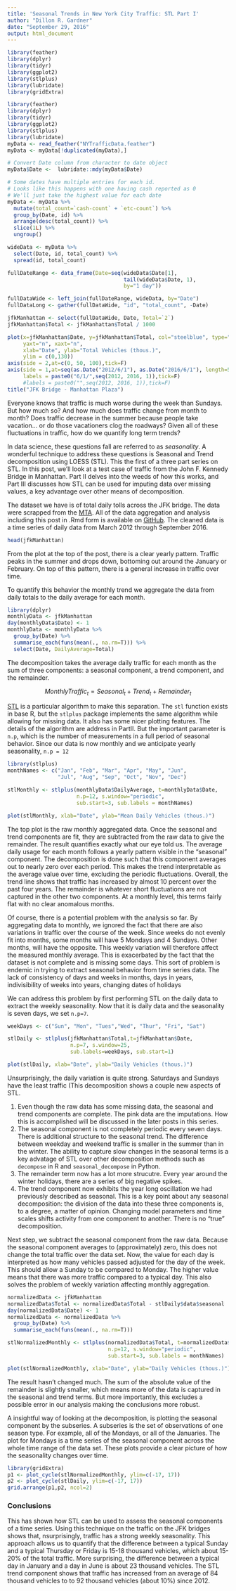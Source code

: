 ```yaml
---
title: 'Seasonal Trends in New York City Traffic: STL Part I'
author: "Dillon R. Gardner"
date: "September 29, 2016"
output: html_document
---
```

```r
library(feather)
library(dplyr)
library(tidyr)
library(ggplot2)
library(stlplus)
library(lubridate)
library(gridExtra)
```

<!-- Loading and formatting data -->
```r
library(feather)
library(dplyr)
library(tidyr)
library(ggplot2)
library(stlplus)
library(lubridate)
myData <- read_feather("NYTrafficData.feather")
myData <- myData[!duplicated(myData),]

# Convert Date column from character to date object
myData$Date <-  lubridate::mdy(myData$Date)

# Some dates have multiple entries for each id.
# Looks like this happens with one having cash reported as 0
# We'll just take the highest value for each date
myData <- myData %>% 
  mutate(total_count=`cash-count` + `etc-count`) %>%
  group_by(Date, id) %>%
  arrange(desc(total_count)) %>%
  slice(1L) %>% 
  ungroup()

wideData <- myData %>%
  select(Date, id, total_count) %>%
  spread(id, total_count)

fullDateRange <- data_frame(Date=seq(wideData$Date[1], 
                                     tail(wideData$Date, 1),
                                     by="1 day"))

fullDataWide <- left_join(fullDateRange, wideData, by="Date")
fullDataLong <- gather(fullDataWide, "id", "total_count", -Date)

jfkManhattan <- select(fullDataWide, Date, Total=`2`)
jfkManhattan$Total <- jfkManhattan$Total / 1000
```

<!-- ggplot of data -->
```r

plot(x=jfkManhattan$Date, y=jfkManhattan$Total, col="steelblue", type="l",bty="n",
     yaxt="n", xaxt="n",
     xlab="Date", ylab="Total Vehicles (thous.)",
     ylim = c(0,130))
axis(side = 2,at=c(0, 50, 100),tick=F)
axis(side = 1,at=seq(as.Date("2012/6/1"), as.Date("2016/6/1"), length=5),
     labels = paste0("6/1/",seq(2012, 2016, 1)),tick=F)
     #labels = paste0("",seq(2012, 2016, 1)),tick=F)
title("JFK Bridge - Manhattan Plaza")
```


Everyone knows that traffic is much worse during the week than Sundays. But how much so? And how much does traffic change from month to month? Does traffic decrease in the summer because people take vacation... or do those vacationers clog the roadways? Given all of these fluctuations in traffic, how do we quantify long term trends?

In data science, these questions fall are referred to as _seasonality_. A wonderful technique to address these questions is Seasonal and Trend decomposition using LOESS (STL). This the first of a three part series on STL. In this post, we'll look at a test case of traffic from the John F. Kennedy Bridge in Manhattan. Part II delves into the weeds of how this works, and Part III discusses how STL can be used for imputing data over missing values, a key advantage over other means of decomposition.

The dataset we have is of total daily tolls across the JFK bridge. The data were scrapped from the [MTA][dataLocation]. All of the data aggregation and analysis including this post in .Rmd form is available on [GitHub][source]. The cleaned data is a time series of daily data from March 2012 through September 2016.

```r
head(jfkManhattan)
```

From the plot at the top of the post, there is a clear yearly pattern. Traffic peaks in the summer and drops down, bottoming out around the January or February. On top of this pattern, there is a general increase in traffic over time.

To quantify this behavior the monthly trend we aggregate the data from daily totals to the daily average for each month.

```r
library(dplyr)
monthlyData <- jfkManhattan
day(monthlyData$Date) <- 1
monthlyData <- monthlyData %>%
  group_by(Date) %>%
  summarise_each(funs(mean(., na.rm=T))) %>%
  select(Date, DailyAverage=Total)
```


The decomposition takes the average daily traffic for each month as the sum of three components: a seasonal component, a trend component, and the remainder.

$$ MonthlyTraffic_t = Seasonal_t + Trend_t + Remainder_t $$ 

[STL][Cleveland] is a particular algorithm to make this separation. The `stl` function exists in base R, but the `stlplus` package implements the same algorithm while allowing for missing data. It also has some nicer plotting features. The details of the algorithm are address in PartII. But the important parameter is `n.p`, which is the number of measurements in a full period of seasonal behavior. Since our data is now monthly and we anticipate yearly seasonality, `n.p = 12`

```r
library(stlplus)
monthNames <- c("Jan", "Feb", "Mar", "Apr", "May", "Jun", 
                "Jul", "Aug", "Sep", "Oct", "Nov", "Dec")

stlMonthly <- stlplus(monthlyData$DailyAverage, t=monthlyData$Date,
                      n.p=12, s.window="periodic",
                      sub.start=3, sub.labels = monthNames)

plot(stlMonthly, xlab="Date", ylab="Mean Daily Vehicles (thous.)")
```


The top plot is the raw monthly aggregated data. Once the seasonal and trend components are fit, they are subtracted from the raw data to give the remainder. The result quantifies exactly what our eye told us. The average daily usage for each month follows a yearly pattern visible in the "seasonal" component. The decomposition is done such that this component averages out to nearly zero over each period. This makes the trend interpretable as the average value over time, excluding the periodic fluctuations. Overall, the trend line shows that traffic has increased by almost 10 percent over the past four years. The remainder is whatever short fluctuations are not captured in the other two components. At a monthly level, this terms fairly flat with no clear anomalous months.

Of course, there is a potential problem with the analysis so far. By aggregating data to monthly, we ignored the fact that there are also variations in traffic over the course of the week. Since weeks do not evenly fit into months, some months will have 5 Mondays and 4 Sundays. Other months, will have the opposite. This weekly variation will therefore affect the measured monthly average. This is exacerbated by the fact that the dataset is not complete and is missing some days. This sort of problem is endemic in trying to extract seasonal behavior from time series data. The lack of consistency of days and weeks in months, days in years, indivisibility of weeks into years, changing dates of holidays

We can address this problem by first performing STL on the daily data to extract the weekly seasonality. Now that it is daily data and the seasonality is seven days, we set `n.p=7`.

```r
weekDays <- c("Sun", "Mon", "Tues","Wed", "Thur", "Fri", "Sat")

stlDaily <- stlplus(jfkManhattan$Total,t=jfkManhattan$Date,
                    n.p=7, s.window=25,
                    sub.labels=weekDays, sub.start=1)

plot(stlDaily, xlab="Date", ylab="Daily Vehicles (thous.)")
```

Unsurprisingly, the daily variation is quite strong. Saturdays and Sundays have the least traffic (This decomposition shows a couple new aspects of STL. 

1. Even though the raw data has some missing data, the seasonal and trend components are complete. The pink data are the imputations. How this is accomplished will be discussed in the later posts in this series.
2. The seasonal component is not completely periodic every seven days. There is additional structure to the seasonal trend. The difference between weekday and weekend traffic is smaller in the summer than in the winter. The ability to capture slow changes in the seasonal terms is a key advatage of STL over other decomposition methods such as `decompose` in R and `seasonal_decompose` in Python.
3. The remainder term now has a lot more strucutre. Every year around the winter holidays, there are a series of big negative spikes.
4. The trend component now exhibits the year long oscillation we had previously described as seasonal. This is a key point about any seasonal decomposition: the division of the data into these three components is, to a degree, a matter of opinion. Changing model parameters and time scales shifts activity from one component to another. There is no "true" decomposition.

Next step, we subtract the seasonal component from the raw data. Because the seasonal component averages to (approximately) zero, this does not change the total traffic over the data set. Now, the value for each day is interpreted as how many vehicles passed adjusted for the day of the week. This should allow a Sunday to be compared to Monday. The higher value means that there was more traffic compared to a typical day. This also solves the problem of weekly variation affecting monthly aggregation.

```r
normalizedData <- jfkManhattan
normalizedData$Total <- normalizedData$Total - stlDaily$data$seasonal
day(normalizedData$Date) <- 1
normalizedData <- normalizedData %>%
  group_by(Date) %>%
  summarise_each(funs(mean(., na.rm=T)))

stlNormalizedMonthly <- stlplus(normalizedData$Total, t=normalizedData$Date,
                                n.p=12, s.window="periodic",
                                sub.start=3, sub.labels = monthNames)

plot(stlNormalizedMonthly, xlab="Date", ylab="Daily Vehicles (thous.)")
```

The result hasn't changed much. The sum of the absolute value of the remainder is slightly smaller, which means more of the data is captured in the seasonal and trend terms. But more importantly, this excludes a possible error in our analysis making the conclusions more robust.

A insightful way of looking at the decomposition, is plotting the seasonal component by the subseries. A subseries is the set of observations of one season type. For example, all of the Mondays, or all of the Januaries. The plot for Mondays is a time series of the seasonal component across the whole time range of the data set. These plots provide a clear picture of how the seasonality changes over time.

```r
library(gridExtra)
p1 <- plot_cycle(stlNormalizedMonthly, ylim=c(-17, 17))
p2 <- plot_cycle(stlDaily, ylim=c(-17, 17))
grid.arrange(p1,p2, ncol=2)
```



### Conclusions

This has shown how STL can be used to assess the seasonal components of a time series. Using this technique on the traffic on the JFK bridges shows that, nsurprisingly, traffic has a strong weekly seasonality. This approach allows us to quantify that the difference between a typical Sunday and a typical Thursday or Friday is 15-18 thousand vehicles, which about 15-20% of the total traffic. More surprising, the difference between a typical day in January and a day in June is about 23 thousand vehicles. The STL trend component shows that traffic has increased from an average of 84 thousand vehicles to to 92 thousand vehicles (about 10%) since 2012.

[Cleveland]: http://www.wessa.net/download/stl.pdf
[dataLocation]: http://web.mta.info/developers/data/bandt/trafficdata.html
[source]: https://github.com/dillongardner/NYTraffic